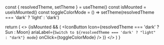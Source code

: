 
  const { resolvedTheme, setTheme } = useTheme()
  const isMounted = useIsMounted()
  const toggleColorMode = () => setTheme(resolvedTheme === 'dark' ? 'light' : 'dark')

  return (
    <>
      {isMounted && (
        <IconButton
          Icon={resolvedTheme === 'dark' ? Sun : Moon}
          ariaLabel={`Switch to ${resolvedTheme === 'dark' ? "light" : "dark"} mode`}
          onClick={toggleColorMode}
        />
      )}
    </>
  )
}
